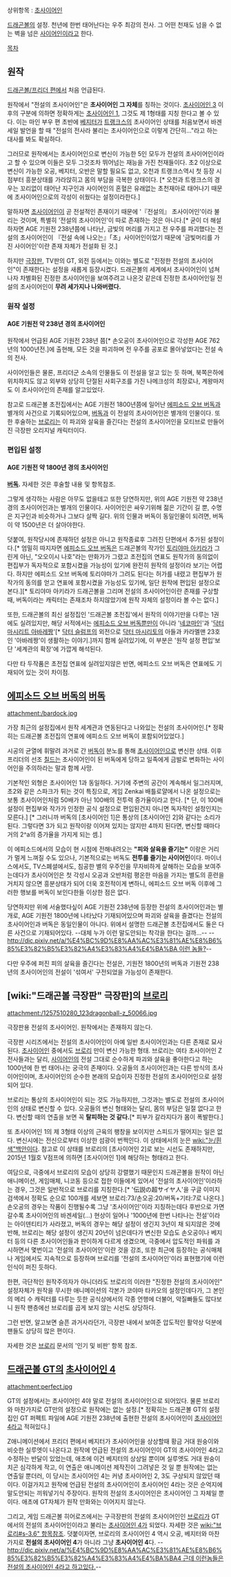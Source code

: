 상위항목 : [[초사이어인]]

[[드래곤볼]]의 설정.
천년에 한번 태어난다는 우주 최강의 전사. 그 어떤 천재도 넘을 수 없는 벽을 넘은 [[사이어인]]이라고 한다. 

[[목차]]
== 원작 ==
[[드래곤볼/프리더 편]]에서 처음 언급된다.

원작에서 "전설의 초사이어인"은 '''초사이어인 그 자체'''를 칭하는 것이다. [[초사이어인 3]] 이후의 구분에 의하면 정확하게는 [[초사이어인 1]], 그것도 제 1형태를 지칭 한다고 볼 수 있다. 이는 마인 부우 편 초반에 [[베지터]]가 [[트랭크스]]의 초사이어인 상태를 처음보면서 바겐세일 발언을 할 때 "전설의 전사라 불리는 초사이어인으로 이렇게 간단히..."라고 하는 대사를 봐도 확실하다. 

그러므로 원작에서는 초사이어인으로 변신이 가능한 5인 모두가 전설의 초사이어인이라고 할 수 있으며 이들은 모두 그것조차 뛰어넘는 재능을 가진 천재들이다. 초2 이상으로 변신이 가능한 오공, 베지터, 오반은 말할 필요도 없고, 오천과 트랭크스역시 첫 등장 시점부터 흥분상태를 가라앉히고 몸의 부담을 극복한 상태이다. [* 오천과 트랭크스의 경우는 꼬리없이 태어난 지구인과 사이어인의 혼혈은 유래없는 초천재아로 태어나기 때문에 초사이어인으로의 각성이 쉬웠다는 설정이라한다.]

말하자면 [[초사이어인]]이 곧 전설적인 존재이기 때문에 '『전설의』 초사이어인'이라 불리는 것이며, 특별히 '전설의 초사이어인'이 따로 존재하는 것은 아니다.[* 굳이 더 해설하자면 AGE 기원전 238년쯤에 나타난, 금빛의 머리를 가지고 전 우주를 파괴했다는 전설의 초사이어인이 『전설 속에 나오는』「초」사이어인이었기 때문에 '금빛머리를 가진 사이어인'이란 존재 자체가 전설화 된 것.]

하지만 [[극장판]], TV판의 GT, 외전 등에서는 이와는 별도로 "진정한 전설의 초사이어인"이 존재한다는 설정을 새롭게 등장시켰다. 드래곤볼의 세계에서 초사이어인이 넘쳐나자 차별화된 진정한 초사이어인을 보여주려고 나온것 같은데 진정한 초사이어인일 전설의 초사이어인이 '''무려 세가지나 나와버렸다.'''

=== 원작 설정 ===
==== AGE 기원전 약 238년 경의 초사이어인 ====
원작에서 언급된 AGE 기원전 238년 쯤[* 손오공이 초사이어인으로 각성한 AGE 762년의 1000년전.]에 출현해, 모든 것을 파괴하며 전 우주를 공포로 몰아넣었다는 전설 속의 전사.

사이어인들은 물론, 프리더군 소속의 인물들도 이 전설을 알고 있는 듯 하며, 북쪽은하에 위치하지도 않고 외부와 상당히 단절된 사회구조를 가진 나메크성의 최장로나, 계왕마저도 이 초사이어인의 존재를 알고있었다.

참고로 드래곤볼 초전집에서는 AGE 기원전 1800년쯤에 일어난 [[에피소드 오브 버독]]과 별개의 사건으로 기록되어있으며, [[버독]]과 이 전설의 초사이어인은 별개의 인물이다. 또한 후술하는 [[브로리]]는 이 파괴와 살육을 즐긴다는 전설의 초사이어인을 모티브로 만들어진 극장판 오리지널 캐릭터이다.

=== 편입된 설정 ===
==== AGE 기원전 약 1800년 경의 초사이어인 ====
'''[[버독]].''' 자세한 것은 후술할 내용 및 항목참조.

그렇게 생각하는 사람은 아무도 없을테고 또한 당연하지만, 위의 AGE 기원전 약 238년경의 초사이어인과는 별개의 인물이다. 사이어인은 싸우기위해 젊은 기간이 길 뿐, 수명은 지구인과 비슷하거나 그보다 살짝 길다. 위의 인물과 버독이 동일인물이 되려면, 버독이 약 1500년은 더 살아야한다.

덧붙여, 원작당시에 존재하던 설정은 아니고 원작종료후 그려진 단편에서 추가된 설정이다.[* 엄밀히 따지자면 [[에피소드 오브 버독]]은 드래곤볼의 작가인 [[토리야마 아키라]]가 그린게 아닌, "오오이시 나호"라는 만화가가 그렸고 초전집의 연표도 원작가의 동의없이 편집부가 독자적으로 포함시켰을 가능성이 있기에 완전히 원작의 설정이라 보기는 어렵다. 하지만 에피소드 오브 버독에 토리야마가 그려도 된다는 허가를 내렸고 편집부가 원작가의 동의를 얻고 연표에 포함시켰을 가능성도 있기에, 일단 원작에 편입된 설정으로 본다.][* 토리야마 아키라가 드래곤볼을 그리며 전설의 초사이어인이란 존재를 구상할 때, 버독이라는 캐릭터는 존재조차 하지않았기에 원작 자체의 설정이라 볼 수는 없다.]

또한, 드래곤볼의 최신 설정집인 '드래곤볼 초전집'에서 원작의 이야기만을 다루는 1권에도 실려있지만, 해당 서적에서는 [[에피소드 오브 버독]]뿐만이 아니라 '[[네코마인]]'과 '[[카라멜맨#s-23|닥터 마시리트 아바레짱]]'[* [[닥터 슬럼프]]의 외전으로 [[닥터 마시리토]]의 아들과 카라멜맨 23호인 '아바레짱'이 생활하는 이야기.]까지 함께 실려있기에, 이 부분은 '원작 설정 편입'보단 '세계관의 확장'에 가깝게 해석된다.

다만 타 두작품은 초전집 연표에 실려있지않은 반면, 에피소드 오브 버독은 연표에도 기재되어 있는 것이 차이점.

== [[에피소드 오브 버독]]의 [[버독]] ==
attachment:/bardock.jpg

가장 최근의 설정집에서 원작 세계관과 연동된다고 나와있는 전설의 초사이어인.[* 정확히는 드래곤볼 초전집의 연표에 에피소드 오브 버독이 포함되어있었다.]

시공의 균열에 휘말려 과거로 간 [[버독]]이 분노를 통해 [[초사이어인]]으로 변신한 상태. 이후 프리더의 선조 [[칠드]]는 초사이어인이 된 버독에게 당하고 일족에게 금발로 변화하는 사이어인을 주의하라는 말과 함께 사망.

기본적인 외형은 초사이어인 1과 동일하다. 거기에 주변의 공간이 계속해서 일그러지며, 초2와 같은 스파크가 튀는 것이 특징으로, 게임 Zenkai 배틀로얄에서 나온 설정으로는 보통 초사이어인처럼 50배가 아닌 100배의 전투력 증가율이라고 한다. [* 단, 이 100배 설정이 편집부와 작가가 인정한 공식 설정으로 편입된건지 아니면 독자적인 설정인지는 모른다.] [* 그러니까 버독의 [초사이어인 1]은 통상의 [초사이어인 2]와 같다는 소리가 된다. 그렇다면 3가 되고 원작이랑 이어져 있지는 않지만 4까지 된다면, 변신할 때마다 거의 2^a의 증가율을 가지게 되는 셈.]

이 에피소드에서의 모습이 현 시점에 전해내려오는 '''"피와 살육을 즐기는"''' 이랑은 거리가 멀게 느껴질 수도 있으나, 기본적으로는 버독도 '''전투를 즐기는 사이어인'''이다. 마이너스에서도, TV스폐셜에서도, 침공한 별의 우주인을 무자비하게 살해하는 모습을 보여주는데다가 초사이어인은 첫 각성시 오공과 오반처럼 평온한 마음을 가지는 별도의 훈련을 거치지 않으면 흥분상태가 되어 더욱 호전적이게 변하니, 에피소드 오브 버독 이후에 그러한 행보를 버독이 보인다한들 이상한 점은 없다.

당연하지만 위에 서술했다싶이 AGE 기원전 238년에 등장한 전설의 초사이어인과는 별개로, AGE 기원전 1800년에 나타났다 기재되어있으며 파괴와 살육을 즐겼다는 전설의 초사이어인과 버독은 동일인물이 아니다. 위에서 설명한 드래곤볼 초전집에서도 둘은 다른 사건으로 기재되어있다. --대체 누가 이런 말도안되는 착각을 한다는 걸까...-- --[[http://dic.pixiv.net/a/%E4%BC%9D%E8%AA%AC%E3%81%AE%E8%B6%85%E3%82%B5%E3%82%A4%E3%83%A4%E4%BA%BA 이런 놈들?]]--

다만 우주에 퍼진 피의 살육을 즐긴다는 전설은, 기원전 1800년의 버독과 기원전 238년의 초사이어인의 전설이 '섞여서' 구전되었을 가능성이 존재한다.

== [wiki:"드래곤볼 극장판" 극장판]의 [[브로리]] ==
attachment:/1257510280_123dragonball-z_50066.jpg

극장판용 전설의 초사이어인. 원작에서는 존재하지 않는다.

극장판 시리즈에서는 전설의 초사이어인이 아예 일반 초사이어인과는 다른 존재로 묘사된다. [[초사이어인]] 중에서도 [[브로리]] 만이 변신 가능한 형태. 
브로리는 여타 초사이어인 Z전사들과는 달리, [[사이어인]]의 전설 그대로 순수하게 파괴와 살육을 좋아한다고 하는 1000년에 한 번 태어나는 궁극의 존재이다. 오공들의 초사이어인과는 다른 방식의 초사이어인이며, 초사이어인의 순수한 본래의 모습이자 진정한 전설의 초사이어인으로 설정되어 있다.

브로리는 통상의 초사이어인이 되는 것도 가능하지만, 그것과는 별도로 전설의 초사이어인의 상태로 변신할 수 있다. 오공들의 변신 형태와는 달리, 몸의 부담은 일절 없다고 한다. 변신할 때의 연출을 보면 꼭 '''탈피하는 것 같다.'''[* 피부가 갈라지다가 몸이 폭발한다.]

또 초사이어인 1의 제 3형태 이상의 근육의 팽창을 보이지만 스피드가 떨어지는 일은 없다. 변신시에는 전신으로부터 이상한 섬광이 번쩍인다. 이 상태에서의 눈은 [[wiki:"눈/흰색"백안]]이다. 참고로 이 상태를 브로리의 [초사이어인 2]로 보는 시선도 존재하지만, 2015년 1월호 V점프에 의하면 [초사이어인 1]에 해당하는 형태라고 한다.

여담으로, 극중에서 브로리의 모습이 상당히 강렬했기 때문인지 드래곤볼을 원작이 아닌 애니메이션, 게임매체, 니코동 등으로 접한 이들에게 있어서 '전설의 초사이어인'이라하는 경우, 그것은 일반적으로 브로리를 지칭한다.[* '伝説の超サイヤ人'을 구글 이미지 검색에서 정확도 순으로 100개를 세보면 브로리:73/손오공:20/버독+기타:7로 나온다.] 손오공의 경우는 작품이 진행될수록 그냥 '초사이어인'이라 지칭하는데다 후반으로 가면 갈수록 초사이어인의 바겐세일(...) 현상이 일어나 '1000년에 한번 나타나는 전설'이라는 아이덴티티가 사라졌고, 버독의 경우는 해당 설정이 생긴지 3년이 채 되지않은 것에 반해, 브로리는 해당 설정이 생긴지 20년이 넘은데다가 변신한 모습도 손오공이나 베지터 등의 다른 초사이어인들과 판이하게 다르게 생겼으며, 극중에서 압도적인 파워를 과시하면서 몇번이고 '전설의 초사이어인'이란 것을 강조, 또한 최근에 등장하는 공식매체나 게임에서도 지속적으로 등장하며 브로리를 '전설의 초사이어인'이라 표현했기에 이런 인식이 퍼진 듯하다.

한편, 극단적인 원작주의자가 아니더라도 브로리의 이러한 "진정한 전설의 초사이어인" 설정자체가 원작을 무시한 애니메이션의 각본가 코야마 타카오의 설정인데다가, 그 본인의 메리 수 캐릭터를 다루는 듯한 공식상에서의 각종 언행에 더불어, 악질빠들도 많다보니 원작 팬층에선 브로리를 곱게 보지 않는 시선도 상당하다.

그런 반면, 알고보면 슬픈 과거사라던가, 극장판 내에서 보여준 압도적인 활약상 덕분에 팬들도 상당히 많은 편이다.

자세한 것은 [[브로리]] 문서의 '인기 및 비판' 항목 참조.

== [[드래곤볼 GT]]의 [[초사이어인 4]] ==
attachment:perfect.jpg

GT의 설정에서는 초사이어인 4야 말로 전설의 초사이어인으로 되어있다. 물론 브로리와 마찬가지로 GT만의 설정으로 원작에는 없는 설정.[* 정확히는 드래곤볼 GT의 설정집인 GT 퍼펙트 파일에 AGE 기원전 238년에 출현한 전설의 초사이어인이 [[초사이어인 4]]라고 적혀있다.]

Z애니메이션에서 프리더 편에서 베지터가 초사이어인을 상상할때 황금 거대 원숭이와 비슷한 실루엣이 나온다고 원작에 언급된 전설의 초사이어인이 GT의 초사이어인 4라고 수정하는 반달이 있었는데, 애초에 이건 베지터의 상상일 뿐이며 실루엣도 거대 원숭이치곤 심각하게 작고, 이 연출은 애니메이션 제작진이 그려넣은 것 일 뿐 원작에는 없는 연출일 뿐더러, 이 당시는 초사이어인 4는 커녕 초사이어인 2, 3도 구상되지 않았던 때이다. 이걸가지고 원작에 언급된 전설의 초사이어인이 초사이어인 4라는 것은 순억지에 말도안되는 끼워넣기식 주장이다. 원작의 전설의 초사이어인은 초사이어인 그 자체일 뿐이다. 애초에 GT자체가 원작 만화와는 이어지지 않는다.

그리고, 게임 드래곤볼 히어로즈에서는 구극장판의 전설의 초사이어인인 [[브로리]]가 GT에서의 전설의 초사이어인이라고 불리는 [[초사이어인 4]]가 되었다. 자세한 것은 [[wiki:"브로리#s-3.6" 항목참조]]. 덧붙이자면, 브로리의 초사이어인 4 역시 오공, 베지터와 마찬가지로 '''전설의 초사이어인 4'''가 아니라 그냥 '''초사이어인 4'''다. --[[http://dic.pixiv.net/a/%E4%BC%9D%E8%AA%AC%E3%81%AE%E8%B6%85%E3%82%B5%E3%82%A4%E3%83%A4%E4%BA%BA4 근데 이런놈들은 전설의 초사이어인 4라고 하고있다.]]--
